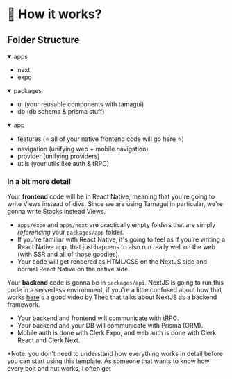 # 🌟 How it works?

## Folder Structure

<div className="mt-8" />

<details open>
<summary className="font-bold">apps</summary>

- next
- expo

</details>

<details open>
<summary className="font-bold">packages</summary>

- ui (your reusable components with tamagui)
- db (db schema & prisma stuff)

<details open>
<summary className="font-bold">app</summary>

- features (⭐️ all of your native frontend code will go here ⭐️)
- navigation (unifying web + mobile navigation)
- provider (unifying providers)
- utils (your utils like auth & tRPC)

</details>
</details>

### In a bit more detail

Your **frontend** code will be in React Native, meaning that you're going to write Views instead of divs. Since we are using Tamagui in particular, we're gonna write Stacks instead Views.

- `apps/expo` and `apps/next` are practically empty folders that are simply _referencing_ your `packages/app` folder.
- If you're familiar with React Native, it's going to feel as if you're writing a React Native app, that just happens to also run really well on the web (with SSR and all of those goodies).
- Your code will get rendered as HTML/CSS on the NextJS side and normal React Native on the native side.

Your **backend** code is gonna be in `packages/api`. NextJS is going to run this code in a serverless environment, if you're a little confused about how that works [here](https://www.youtube.com/watch?v=2cB5Fh46Vi4&t=1017s)'s a good video by Theo that talks about NextJS as a backend framework.

- Your backend and frontend will communicate with tRPC.
- Your backend and your DB will communicate with Prisma (ORM).
- Mobile auth is done with Clerk Expo, and web auth is done with Clerk React and Clerk Next.

\*Note: you don't need to understand how everything works in detail before you can start using this template. As someone that wants to know how every bolt and nut works, I often get
